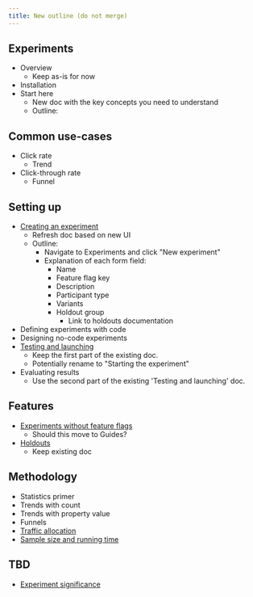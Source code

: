 ```yaml
---
title: New outline (do not merge)
---
```


## Experiments

- Overview
	- Keep as-is for now
- Installation
- Start here
	- New doc with the key concepts you need to understand
	- Outline:

## Common use-cases

- Click rate
	- Trend
- Click-through rate
	- Funnel

## Setting up

- [Creating an experiment](/docs/experiments/creating-an-experiment)
	- Refresh doc based on new UI
	- Outline:
		- Navigate to Experiments and click "New experiment"
		- Explanation of each form field:
			- Name
			- Feature flag key
			- Description
			- Participant type
			- Variants
			- Holdout group
				- Link to holdouts documentation
- Defining experiments with code
- Designing no-code experiments
- [Testing and launching](/docs/experiments/testing-and-launching)
	- Keep the first part of the existing doc.
	- Potentially rename to "Starting the experiment"
- Evaluating results
	- Use the second part of the existing 'Testing and launching' doc.

## Features

- [Experiments without feature flags](/docs/experiments/running-experiments-without-feature-flags)
	- Should this move to Guides?
- [Holdouts](/docs/experiments/holdouts)
	- Keep existing doc

## Methodology

- Statistics primer
- Trends with count
- Trends with property value
- Funnels
- [Traffic allocation](/docs/experiments/traffic-allocation)
- [Sample size and running time](/docs/experiments/sample-size-running-time)

## TBD

- [Experiment significance](/docs/experiments/experiment-significance)